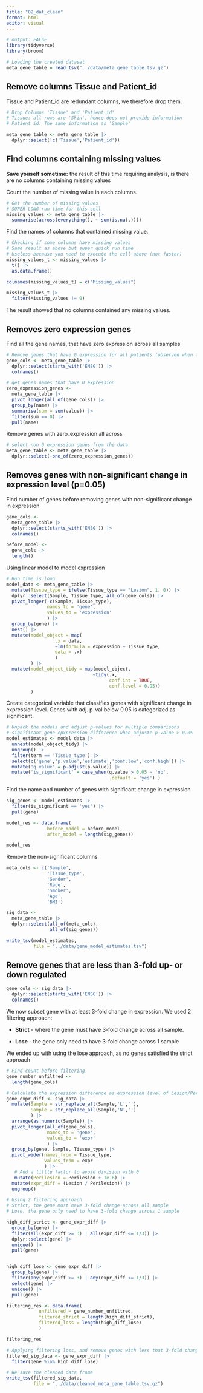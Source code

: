 ```yaml
---
title: "02_dat_clean"
format: html
editor: visual
---
```


```r
# output: FALSE
library(tidyverse)
library(broom)
```

```r
# Loading the created dataset
meta_gene_table = read_tsv("../data/meta_gene_table.tsv.gz")
```

## Remove columns Tissue and Patient_id

Tissue and Patient_id are redundant columns, we therefore drop them.

```r
# Drop Columns 'Tissue' and 'Patient_id'
# Tissue: all rows are 'Skin', hence does not provide information
# Patient_id: The same information as 'Sample'

meta_gene_table <- meta_gene_table |> 
  dplyr::select(!c('Tissue','Patient_id'))
```

## Find columns containing missing values

**Save youself sometime:** the result of this time requiring analysis, is there are no columns containing missing values

Count the number of missing value in each columns.

```r
# Get the number of missing values
# SUPER LONG run time for this cell
missing_values <- meta_gene_table |>
  summarise(across(everything(), ~ sum(is.na(.))))
```

Find the names of columns that contained missing value.

```r
# Checking if some columns have missing values
# Same result as above but super quick run time
# Useless because you need to execute the cell above (not faster)
missing_values_t <- missing_values |>
  t() |>
  as.data.frame()

colnames(missing_values_t) = c("Missing_values")

missing_values_t |>
  filter(Missing_values != 0)
```

The result showed that no columns contained any missing values.

## Removes zero expression genes

Find all the gene names, that have zero expression across all samples

```r
# Remove genes that have 0 expression for all patients (observed when analysing expression significance)
gene_cols <- meta_gene_table |> 
  dplyr::select(starts_with('ENSG')) |> 
  colnames()

# get genes names that have 0 expression
zero_expression_genes <- 
  meta_gene_table |>
  pivot_longer(all_of(gene_cols)) |> 
  group_by(name) |> 
  summarise(sum = sum(value)) |> 
  filter(sum == 0) |> 
  pull(name)

```

Remove genes with zero_expression all across

```r
# select non 0 expression genes from the data
meta_gene_table <- meta_gene_table |> 
  dplyr::select(-one_of(zero_expression_genes))
```

## Removes genes with non-significant change in expression level (p=0.05)

Find number of genes before removing genes with non-significant change in expression

```r
 
gene_cols <-  
  meta_gene_table |> 
  dplyr::select(starts_with('ENSG')) |> 
  colnames()

before_model <- 
  gene_cols |> 
  length()
```

Using linear model to model expression

```r
# Run time is long
model_data <- meta_gene_table |> 
  mutate(Tissue_type = ifelse(Tissue_type == "Lesion", 1, 0)) |>  
  dplyr::select(Sample, Tissue_type, all_of(gene_cols)) |>  
  pivot_longer(-c(Sample, Tissue_type),
               names_to = 'gene', 
               values_to = 'expression'
               ) |> 
  group_by(gene) |> 
  nest() |> 
  mutate(model_object = map(
                  .x = data,
                  ~lm(formula = expression ~ Tissue_type, 
                  data = .x)
                  )
         ) |>
  mutate(model_object_tidy = map(model_object,
                                ~tidy(.x,
                                      conf.int = TRUE, 
                                      conf.level = 0.95))
         )
```

Create categorical variable that classifies genes with significant change in expression level. Genes with adj. p-val below 0.05 is categorized as significant.

```r
# Unpack the models and adjust p-values for multiple comparisons
# significant gene epxpression difference when adjuste p-value > 0.05
model_estimates <- model_data |> 
  unnest(model_object_tidy) |> 
  ungroup() |> 
  filter(term == 'Tissue_type') |> 
  select(c('gene','p.value','estimate','conf.low','conf.high')) |> 
  mutate('q.value' = p.adjust(p.value)) |> 
  mutate('is_significant' = case_when(q.value > 0.05 ~ 'no',
                                      .default = 'yes') ) 
```

Find the name and number of genes with significant change in expression

```r
sig_genes <- model_estimates |> 
  filter(is_significant == 'yes') |> 
  pull(gene)

model_res <- data.frame(
               before_model = before_model,
               after_model = length(sig_genes))

model_res
```

Remove the non-significant columns

```r
meta_cols <- c('Sample',
               'Tissue_type',
               'Gender',
               'Race',
               'Smoker',
               'Age',
               'BMI')

sig_data <- 
  meta_gene_table |>
  dplyr::select(all_of(meta_cols),
                all_of(sig_genes))
```

```r
write_tsv(model_estimates, 
          file = "../data/gene_model_estimates.tsv")
```

## Remove genes that are less than 3-fold up- or down regulated

```r
gene_cols <- sig_data |> 
  dplyr::select(starts_with('ENSG')) |> 
  colnames()
```

We now subset gene with at least 3-fold change in expression. We used 2 filtering approach:

-   **Strict** - where the gene must have 3-fold change across all sample.

-   **Lose** - the gene only need to have 3-fold change across 1 sample

We ended up with using the lose approach, as no genes satisfied the strict approach

```r
# Find count before filtering
gene_number_unfiltred <- 
  length(gene_cols)

# Calculate the expression difference as expression level of Lesion/Perilesion
gene_expr_diff <- sig_data |>
  mutate(Sample = str_replace_all(Sample,'L',''), 
         Sample = str_replace_all(Sample,'N','')
         ) |> 
  arrange(as.numeric(Sample)) |> 
  pivot_longer(all_of(gene_cols),
               names_to = 'gene',
               values_to = 'expr'
               ) |> 
  group_by(gene, Sample, Tissue_type) |>
  pivot_wider(names_from = Tissue_type, 
              values_from = expr
              ) |> 
   # Add a little factor to avoid division with 0
   mutate(Perilesion = Perilesion + 1e-6) |> 
  mutate(expr_diff = (Lesion / Perilesion)) |> 
  ungroup()

# Using 2 filtering approach
# Strict, the gene must have 3-fold change across all sample
# Lose, the gene only need to have 3-fold change across 1 sample

high_diff_strict <- gene_expr_diff |> 
  group_by(gene) |> 
  filter(all(expr_diff >= 3) | all(expr_diff <= 1/3)) |>
  dplyr::select(gene) |> 
  unique() |> 
  pull(gene)


high_diff_lose <- gene_expr_diff |>
  group_by(gene) |> 
  filter(any(expr_diff >= 3) | any(expr_diff <= 1/3)) |>
  select(gene) |> 
  unique() |> 
  pull(gene) 

filtering_res <- data.frame(
            unfiltered = gene_number_unfiltred, 
            filtered_strict = length(high_diff_strict), 
            filtered_loss = length(high_diff_lose)
            )

filtering_res
```

```r
# Applying filtering loss, and remove genes with less that 3-fold change in expression
filtered_sig_data <- gene_expr_diff |> 
  filter(gene %in% high_diff_lose) 
```

```r
# We save the cleaned data frame
write_tsv(filtered_sig_data, 
          file = "../data/cleaned_meta_gene_table.tsv.gz")
```
